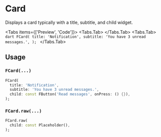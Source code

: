 
# Card
Displays a card typically with a title, subtitle, and child widget.

<Tabs items={['Preview', 'Code']}>
  <Tabs.Tab>
      <Widget name='card' query={{}}/>
  </Tabs.Tab>
  <Tabs.Tab>
      ```dart
      FCard(
          title: 'Notification',
          subtitle: 'You have 3 unread messages.',
      );
      ```
  </Tabs.Tab>
</Tabs>

## Usage

### `FCard(...)`

```dart
FCard(
  title: 'Notification',
  subtitle: 'You have 3 unread messages.',
  child: const FButton('Read messages', onPress: () {}),
);
```

### `FCard.raw(...)`

```dart
FCard.raw(
  child: const Placeholder(),
);
```
